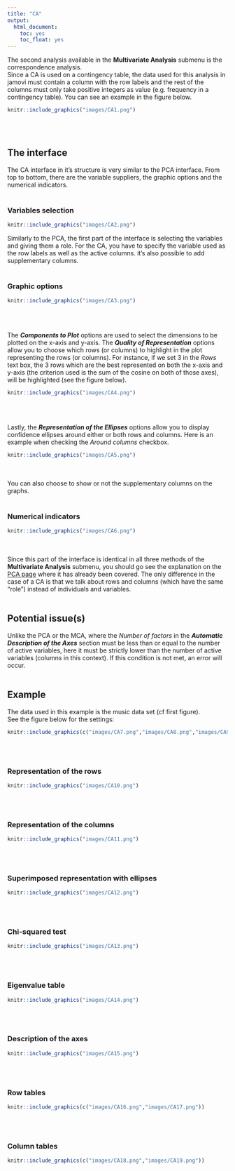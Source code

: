 ```yaml
---
title: "CA"
output:
  html_document:
    toc: yes
    toc_float: yes
---
```


The second analysis available in the **Multivariate Analysis** submenu is the correspondence analysis.\
Since a CA is used on a contingency table, the data used for this analysis in jamovi must contain a column with the row labels and the rest of the columns must only take positive integers as value (e.g. frequency in a contingency table). You can see an example in the figure below.
```r
knitr::include_graphics("images/CA1.png")
```
<br><br />


## **The interface**

The CA interface in it's structure is very similar to the PCA interface. From top to bottom, there are the variable suppliers, the graphic options and the numerical indicators.
<br><br />

### Variables selection

```r
knitr::include_graphics("images/CA2.png")
```

Similarly to the PCA, the first part of the interface is selecting the variables and giving them a role. For the CA, you have to specify the variable used as the row labels as well as the active columns. it's also possible to add supplementary columns.
<br><br />

### Graphic options

```r
knitr::include_graphics("images/CA3.png")
```
<br><br />

The __*Components to Plot*__ options are used to select the dimensions to be plotted on the x-axis and y-axis. The __*Quality of Representation*__ options allow you to choose which rows (or columns) to highlight in the plot representing the rows (or columns). For instance, if we set 3 in the *Rows* text box, the 3 rows which are the best represented on both the x-axis and y-axis (the criterion used is the sum of the cosine on both of those axes), will be highlighted (see the figure below).

```r
knitr::include_graphics("images/CA4.png")
```
<br><br />

Lastly, the __*Representation of the Ellipses*__ options allow you to display confidence ellipses around either or both rows and columns. Here is an example when checking the *Around columns* checkbox.

```r
knitr::include_graphics("images/CA5.png")
```
<br><br />
You can also choose to show or not the supplementary columns on the graphs.
<br><br />

### Numerical indicators
```r
knitr::include_graphics("images/CA6.png")
```
<br><br />
Since this part of the interface is identical in all three methods of the **Multivariate Analysis** submenu, you should go see the explanation on the [PCA page](PCA.html#numerical-indicators) where it has already been covered. The only difference in the case of a CA is that we talk about rows and columns (which have the same "role") instead of individuals and variables.
<br><br />

## **Potential issue(s)**

Unlike the PCA or the MCA, where the *Number of factors* in the __*Automatic Description of the Axes*__ section must be less than or equal to the number of active variables, here it must be strictly lower than the number of active variables (columns in this context). If this condition is not met, an error will occur.
<br><br />

## **Example**

The data used in this example is the music data set (cf first figure).\
See the figure below for the settings:
```r
knitr::include_graphics(c("images/CA7.png","images/CA8.png","images/CA9.png"))
```
<br><br />

### Representation of the rows
```r
knitr::include_graphics("images/CA10.png")
```
<br><br />

### Representation of the columns
```r
knitr::include_graphics("images/CA11.png")
```
<br><br />

### Superimposed representation with ellipses
```r
knitr::include_graphics("images/CA12.png")
```
<br><br />

### Chi-squared test
```r
knitr::include_graphics("images/CA13.png")
```
<br><br />

### Eigenvalue table
```r
knitr::include_graphics("images/CA14.png")
```
<br><br />

### Description of the axes
```r
knitr::include_graphics("images/CA15.png")
```
<br><br />

### Row tables
```r
knitr::include_graphics(c("images/CA16.png","images/CA17.png"))
```
<br><br />

### Column tables
```r
knitr::include_graphics(c("images/CA18.png","images/CA19.png"))
```
<br><br />